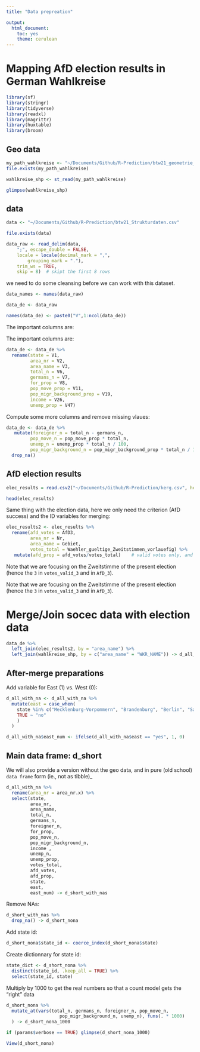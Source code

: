 ```yaml
---
title: "Data prepreation"

output: 
  html_document: 
    toc: yes
    theme: cerulean
---
```



#  Mapping AfD election results in German Wahlkreise

```r
library(sf)
library(stringr)
library(tidyverse)
library(readxl)
library(magrittr)
library(huxtable)
library(broom)
```



## Geo data
```r
my_path_wahlkreise <- "~/Documents/Github/R-Prediction/btw21_geometrie_wahlkreise_shp/Geometrie_Wahlkreise_20DBT.shp"
file.exists(my_path_wahlkreise)
```

```r
wahlkreise_shp <- st_read(my_path_wahlkreise)
```

```r
glimpse(wahlkreise_shp)
```



## data

```r
data <- "~/Documents/Github/R-Prediction/btw21_Strukturdaten.csv"

file.exists(data)
```


```r
data_raw <- read_delim(data,
    ";", escape_double = FALSE,
    locale = locale(decimal_mark = ",",
        grouping_mark = "."),
    trim_ws = TRUE,
    skip = 8)  # skipt the first 8 rows
```


we need to do some cleansing before we can work with this dataset.

```r
data_names <- names(data_raw)

data_de <- data_raw

names(data_de) <- paste0("V",1:ncol(data_de))
```
The important columns are:



The important columns are:
```r
data_de <- data_de %>%
  rename(state = V1,
         area_nr = V2,
         area_name = V3,
         total_n = V6,
         germans_n = V7,
         for_prop = V8,
         pop_move_prop = V11,
         pop_migr_background_prop = V19,
         income = V26,
         unemp_prop = V47)
```


Compute some more columns and remove missing vlaues:

```r
data_de <- data_de %>% 
   mutate(foreigner_n = total_n - germans_n,
         pop_move_n = pop_move_prop * total_n,
         unemp_n = unemp_prop * total_n / 100,
         pop_migr_background_n = pop_migr_background_prop * total_n / 100) %>% 
  drop_na()
```





## AfD election results





```r
elec_results = read.csv2("~/Documents/Github/R-Prediction/kerg.csv", head = TRUE, sep="\t")
```


```r
head(elec_results)
```


Same thing with the election data, here we only need the criterion (AfD success) and the ID variables for merging:

```r
elec_results2 <- elec_results %>%
  rename(afd_votes = AfD3,
         area_nr = Nr,
         area_name = Gebiet,
         votes_total = Waehler_gueltige_Zweitstimmen_vorlauefig) %>% 
   mutate(afd_prop = afd_votes/votes_total)    # valid votes only, and of the present Zweitstimme
```

Note that we are focusing on the Zweitstimme of the present election (hence the `3` in `votes_valid_3` and in `AfD_3`).


Note that we are focusing on the Zweitstimme of the present election (hence the `3` in `votes_valid_3` and in `AfD_3`).

# Merge/Join socec data with election data


```r
data_de %>%
  left_join(elec_results2, by = "area_name") %>% 
  left_join(wahlkreise_shp, by = c("area_name" = "WKR_NAME")) -> d_all_with_na
```




## After-merge preparations



Add variable for East (1) vs. West (0):


```r
d_all_with_na <- d_all_with_na %>% 
  mutate(east = case_when(
    state %in% c("Mecklenburg-Vorpommern", "Brandenburg", "Berlin", "Sachsen-Anhalt", "Sachsen", "Thüringen") ~ "yes",
    TRUE ~ "no"
    ) 
  )

d_all_with_na$east_num <- ifelse(d_all_with_na$east == "yes", 1, 0)
```



## Main data frame: d_short 

We will also provide a version without the geo data, and in pure (old school) `data frame` form (ie., not as tibble)_

```r
d_all_with_na %>%
  rename(area_nr = area_nr.x) %>% 
  select(state,
         area_nr,
         area_name,
         total_n,
         germans_n,
         foreigner_n,
         for_prop,
         pop_move_n,
         pop_migr_background_n,
         income ,
         unemp_n,
         unemp_prop,
         votes_total,
         afd_votes,
         afd_prop,
         state,
         east,
         east_num) -> d_short_with_nas


```





Remove NAs:

```r
d_short_with_nas %>% 
  drop_na() -> d_short_nona
```


Add state id:

```r
d_short_nona$state_id <- coerce_index(d_short_nona$state)

```


Create dictionnary for state id:

```r
state_dict <- d_short_nona %>% 
  distinct(state_id, .keep_all = TRUE) %>% 
  select(state_id, state)
```



Multiply by 1000 to get the real numbers so that a count model gets the "right" data

```r
d_short_nona %>%
  mutate_at(vars(total_n, germans_n, foreigner_n, pop_move_n,
                    pop_migr_background_n, unemp_n), funs(. * 1000)
  ) -> d_short_nona_1000

if (params$verbose == TRUE) glimpse(d_short_nona_1000)

```


```r
View(d_short_nona)
```

